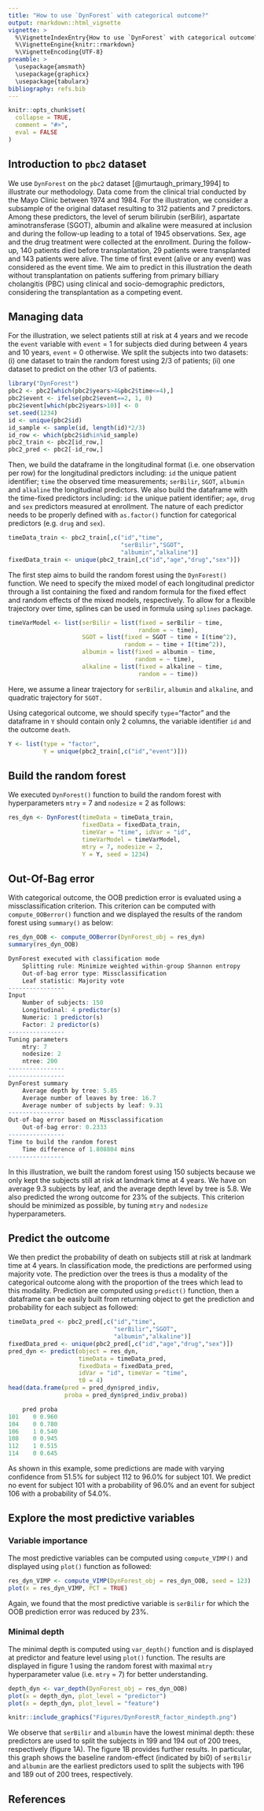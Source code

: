 ---
title: "How to use `DynForest` with categorical outcome?"
output: rmarkdown::html_vignette
vignette: >
  %\VignetteIndexEntry{How to use `DynForest` with categorical outcome?}
  %\VignetteEngine{knitr::rmarkdown}
  %\VignetteEncoding{UTF-8}
preamble: >
  \usepackage{amsmath}
  \usepackage{graphicx}
  \usepackage{tabularx}
bibliography: refs.bib
---

```{r, include = FALSE}
knitr::opts_chunk$set(
  collapse = TRUE,
  comment = "#>",
  eval = FALSE
)
```

## Introduction to `pbc2` dataset

We use `DynForest` on the `pbc2` dataset [@murtaugh_primary_1994] to illustrate our methodology. Data come from the clinical trial conducted by the Mayo Clinic between 1974 and 1984. For the illustration, we consider a subsample of the original dataset resulting to 312 patients and 7 predictors. Among these predictors, the level of serum bilirubin (serBilir), aspartate aminotransferase (SGOT), albumin and alkaline were measured at inclusion and during the follow-up leading to a total of 1945 observations. Sex, age and the drug treatment were collected at the enrollment. During the follow-up, 140 patients died before transplantation, 29 patients were transplanted and 143 patients were alive. The time of first event (alive or any event) was considered as the event time. We aim to predict in this illustration the death without transplantation on patients suffering from primary billiary cholangitis (PBC) using clinical and socio-demographic predictors, considering the transplantation as a competing event.

## Managing data 

For the illustration, we select patients still at risk at 4 years and we recode the `event` variable with `event` = 1 for subjects died during between 4 years and 10 years, `event` = 0 otherwise. We split the subjects into two datasets: (i) one dataset to train the random forest using $2/3$ of patients; (ii) one dataset to predict on the other $1/3$ of patients.

```{r, eval = FALSE, echo = TRUE}
library("DynForest")
pbc2 <- pbc2[which(pbc2$years>4&pbc2$time<=4),]
pbc2$event <- ifelse(pbc2$event==2, 1, 0)
pbc2$event[which(pbc2$years>10)] <- 0
set.seed(1234)
id <- unique(pbc2$id)
id_sample <- sample(id, length(id)*2/3)
id_row <- which(pbc2$id%in%id_sample)
pbc2_train <- pbc2[id_row,]
pbc2_pred <- pbc2[-id_row,]
```

Then, we build the dataframe in the longitudinal format (i.e. one observation per row) for the longitudinal predictors including: `id` the unique patient identifier; `time` the observed time measurements; `serBilir`, `SGOT`, `albumin` and `alkaline` the longitudinal predictors. We also build the dataframe with the time-fixed predictors including: `id` the unique patient identifier; `age`, `drug` and `sex` predictors measured at enrollment. The nature of each predictor needs to be properly defined with `as.factor()` function for categorical predictors (e.g. `drug` and `sex`).

```{r, eval = FALSE, echo = TRUE}
timeData_train <- pbc2_train[,c("id","time",
                                "serBilir","SGOT",
                                "albumin","alkaline")]
fixedData_train <- unique(pbc2_train[,c("id","age","drug","sex")])
```

The first step aims to build the random forest using the `DynForest()` function. We need to specify the mixed model of each longitudinal predictor through a list containing the fixed and random formula for the fixed effect and random effects of the mixed models, respectively. To allow for a flexible trajectory over time, splines can be used in formula using `splines` package. 

```{r, eval = FALSE, echo = TRUE}
timeVarModel <- list(serBilir = list(fixed = serBilir ~ time,
                                     random = ~ time),
                     SGOT = list(fixed = SGOT ~ time + I(time^2),
                                 random = ~ time + I(time^2)),
                     albumin = list(fixed = albumin ~ time,
                                    random = ~ time),
                     alkaline = list(fixed = alkaline ~ time,
                                     random = ~ time))
```

Here, we assume a linear trajectory for `serBilir`, `albumin` and `alkaline`, and quadratic trajectory for `SGOT.` 

Using categorical outcome, we should specify `type`="factor" and the dataframe in `Y` should contain only 2 columns, the variable identifier `id` and the outcome `death`.

```{r, eval = FALSE, echo = TRUE}
Y <- list(type = "factor",
          Y = unique(pbc2_train[,c("id","event")]))
```

## Build the random forest

We executed `DynForest()` function to build the random forest with hyperparameters `mtry` = 7 and `nodesize` = 2 as follows:
  
```{r, eval = FALSE, echo = TRUE}
res_dyn <- DynForest(timeData = timeData_train, 
                     fixedData = fixedData_train,
                     timeVar = "time", idVar = "id", 
                     timeVarModel = timeVarModel,
                     mtry = 7, nodesize = 2, 
                     Y = Y, seed = 1234)
```

## Out-Of-Bag error

With categorical outcome, the OOB prediction error is evaluated using a missclassification criterion. This criterion can be computed with `compute_OOBerror()` function and we displayed the results of the random forest using `summary()` as below: 

```{r, eval = FALSE, echo = TRUE}
res_dyn_OOB <- compute_OOBerror(DynForest_obj = res_dyn)
summary(res_dyn_OOB)

DynForest executed with classification mode 
	Splitting rule: Minimize weighted within-group Shannon entropy 
	Out-of-bag error type: Missclassification 
	Leaf statistic: Majority vote 
---------------- 
Input 
	Number of subjects: 150 
	Longitudinal: 4 predictor(s) 
	Numeric: 1 predictor(s) 
	Factor: 2 predictor(s) 
---------------- 
Tuning parameters 
	mtry: 7 
	nodesize: 2 
	ntree: 200 
---------------- 
---------------- 
DynForest summary 
	Average depth by tree: 5.85 
	Average number of leaves by tree: 16.7 
	Average number of subjects by leaf: 9.31 
---------------- 
Out-of-bag error based on Missclassification 
	Out-of-bag error: 0.2333 
---------------- 
Time to build the random forest 
	Time difference of 1.808804 mins
---------------- 
```

In this illustration, we built the random forest using 150 subjects because we only kept the subjects still at risk at landmark time at 4 years. We have on average 9.3 subjects by leaf, and the average depth level by tree is 5.8. We also predicted the wrong outcome for 23% of the subjects. This criterion should be minimized as possible, by tuning `mtry` and `nodesize` hyperparameters.

## Predict the outcome

We then predict the probability of death on subjects still at risk at landmark time at 4 years. In classification mode, the predictions are performed using majority vote. The prediction over the trees is thus a modality of the categorical outcome along with the proportion of the trees which lead to this modality. Prediction are computed using `predict()` function, then a dataframe can be easily built from returning object to get the prediction and probability for each subject as followed:
  
```{r, eval = FALSE, echo = TRUE}
timeData_pred <- pbc2_pred[,c("id","time",
                              "serBilir","SGOT",
                              "albumin","alkaline")]
fixedData_pred <- unique(pbc2_pred[,c("id","age","drug","sex")])
pred_dyn <- predict(object = res_dyn,
                    timeData = timeData_pred, 
                    fixedData = fixedData_pred,
                    idVar = "id", timeVar = "time",
                    t0 = 4)
head(data.frame(pred = pred_dyn$pred_indiv, 
                proba = pred_dyn$pred_indiv_proba))

    pred proba
101    0 0.960
104    0 0.780
106    1 0.540
108    0 0.945
112    1 0.515
114    0 0.645
```

As shown in this example, some predictions are made with varying confidence from 51.5% for subject 112 to 96.0% for subject 101. We predict no event for subject 101 with a probability of 96.0% and an event for subject 106 with a probability of 54.0%.

## Explore the most predictive variables

### Variable importance

The most predictive variables can be computed using `compute_VIMP()` and displayed using `plot()` function as followed:
  
```{r, eval = FALSE, echo = TRUE}
res_dyn_VIMP <- compute_VIMP(DynForest_obj = res_dyn_OOB, seed = 123)
plot(x = res_dyn_VIMP, PCT = TRUE)
```

Again, we found that the most predictive variable is `serBilir` for which the OOB prediction error was reduced by 23%.

### Minimal depth

The minimal depth is computed using `var_depth()` function and is displayed at predictor and feature level using `plot()` function. The results are displayed in figure 1 using the random forest with maximal `mtry` hyperparameter value (i.e. `mtry` = 7) for better understanding.

```{r, eval = FALSE}
depth_dyn <- var_depth(DynForest_obj = res_dyn_OOB)
plot(x = depth_dyn, plot_level = "predictor")
plot(x = depth_dyn, plot_level = "feature")
```

```{r, fig.cap = "Figure 1: Average minimal depth level by predictor (A) and feature (B).", eval = TRUE, echo = FALSE, out.width="70%"}
knitr::include_graphics("Figures/DynForestR_factor_mindepth.png")
```

We observe that `serBilir` and `albumin` have the lowest minimal depth: these predictors are used to split the subjects in 199 and 194 out of 200 trees, respectively (figure 1A). The figure 1B provides further results. In particular, this graph shows the baseline random-effect (indicated by bi0) of `serBilir` and `albumin` are the earliest predictors used to split the subjects with 196 and 189 out of 200 trees, respectively.

## References
